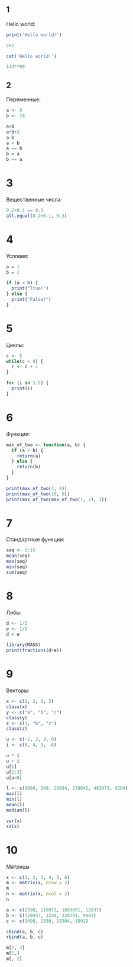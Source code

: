## 1
Hello world:

```r
print('Hello world!')
```

```r
2+2
```

```r
cat('Hello world!')
```
```r
144**99
```
## 2
Переменные:

```r
a <- 9
b <- 10

a+b
a*b+3
a-b
a < b
a == b
b = a
b == a
```

# 3
Вещественные числа:
```r
0.2+0.1 == 0.3
all.equal(0.2+0.1, 0.3)
```

# 4
Условия:
```r
a = 1
b = 2

if (a < b) {
  print("True!")
} else {
  print("False!")
}
```

# 5
Циклы:
```r
c <- 5
while(c < 9) {
  c <- c + 1
}
```
```r
for (i in 1:5) {
  print(i)
}
```

# 6
Функции:
```r
max_of_two <- function(a, b) {
  if (a > b) {
    return(a)
  } else {
    return(b)
  }
}

print(max_of_two(3, 4))
print(max_of_two(10, 9))
print(max_of_two(max_of_two(1, 2), 3))
```

# 7
Стандартные функции:
```r
seq <- 3:15
mean(seq)
max(seq)
min(seq)
sum(seq)
```

# 8
Либы:
```r
d <- 1/3
e <- 1/5
d + e

library(MASS)
print(fractions(d+e))
```

# 9 
Векторы:
```r
x <- c(1, 2, 3, 5)
class(x)
y <- c("a", "b", "c")
class(y)
z <- c(1, "b", "c")
class(z)

u <- c(-1, 2, 3, 0)
i <- c(8, 4, 9, -6)

u * i
u + i
u[1]
u[1:3]
u[u>0]

l <- c(1000, 248, 29084, 238642, 483973, 9204)
max(l)
min(l)
mean(l)
median(l)

var(x)
sd(x)
```

# 10
Матрицы
```r
x <- c(1, 2, 3, 4, 5, 6)
m <- matrix(x, nrow = 2)
m
n <- matrix(x, ncol = 2)
n

a <- c(2390, 218973, 1893891, 12837)
b <- c(128937, 1238, 328791, 9483)
c <- c(3498, 2930, 29304, 1091)

cbind(a, b, c)
rbind(a, b, c)

m[2, 3]
m[1,]
m[, 2]

```

